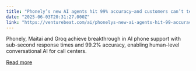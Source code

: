 ```yaml
---
title: "Phonely’s new AI agents hit 99% accuracy—and customers can’t tell they’re not human"
date: "2025-06-03T20:31:27.000Z"
link: "https://venturebeat.com/ai/phonelys-new-ai-agents-hit-99-accuracy-and-customers-cant-tell-theyre-not-human/"
---
```


Phonely, Maitai and Groq achieve breakthrough in AI phone support with sub-second response times and 99.2% accuracy, enabling human-level conversational AI for call centers.

[Read more](https://venturebeat.com/ai/phonelys-new-ai-agents-hit-99-accuracy-and-customers-cant-tell-theyre-not-human/)
